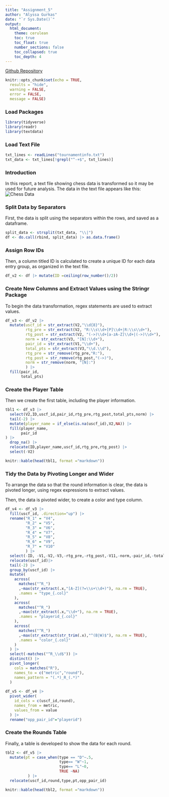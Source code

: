 ```yaml
---
title: "Assignment_5"
author: "Alyssa Gurkas"
date: "`r Sys.Date()`"
output: 
  html_document:
    theme: cerulean
    toc: true
    toc_float: true
    number_sections: false
    toc_collapsed: true
    toc_depth: 4
---
```


[Github Repository](https://github.com/amgurkas/data-acquisition/tree/main/Week_5/) 

```r
knitr::opts_chunk$set(echo = TRUE,      
  results = "hide", 
  warning = FALSE,  
  error = FALSE,   
  message = FALSE)
```

### Load Packages
```r
library(tidyverse)
library(readr)
library(textdata)
```

### Load Text File
```r
txt_lines <- readLines("tournamentinfo.txt")
txt_data <- txt_lines[!grepl("^-+$", txt_lines)]
```

### Introduction
In this report, a text file showing chess data is transformed so it may be used
for future analysis. The data in the text file appears like this:
![Chess Data](/cloud/project/Week_5/chess_txt_data.png)
<br>

### Split Data by Separators 
First, the data is split using the separators within the rows, and saved as a 
dataframe.
```r
split_data <- strsplit(txt_data, "\\|")
df <- do.call(rbind, split_data) |> as.data.frame()
```

### Assign Row IDs
Then, a column titled ID is calculated to create a unique ID for each data entry 
group, as organized in the text file.
```r
df_v2 <- df |> mutate(ID =ceiling(row_number()/2))
```

### Create New Columns and Extract Values using the Stringr Package
To begin the data transformation, regex statements are used to extract values.
```r
df_v3 <- df_v2 |> 
  mutate(uscf_id = str_extract(V2,"\\d{8}"),
         rtg_pre = str_extract(V2, "R:\\s\\d+[P]\\d+|R:\\s\\d+"),
         rtg_post = str_extract(V2, "(->)\\d+[a-zA-Z]\\d+|(->)\\d+"),
         norm = str_extract(V3, "[N]:\\d+"),
         pair_id = str_extract(V1,"\\d+"),
         total_pts = str_extract(V3,"\\d.\\d"),
         rtg_pre = str_remove(rtg_pre,"R:"),
         rtg_post = str_remove(rtg_post,"(->)"),
         norm = str_remove(norm, "[N]:")
         ) |> 
  fill(pair_id,
       total_pts)
```

### Create the Player Table
Then we create the first table, including the player information.
```r
tbl1 <- df_v3 |> 
  select(V2,ID,uscf_id,pair_id,rtg_pre,rtg_post,total_pts,norm) |> 
  tail(-2) |> 
  mutate(player_name = if_else(is.na(uscf_id),V2,NA)) |> 
  fill(player_name,
       pair_id
) |> 
  drop_na() |> 
  relocate(ID,player_name,uscf_id,rtg_pre,rtg_post) |> 
  select(-V2)
```

```r
knitr::kable(head(tbl1, format ="markdown"))
```

### Tidy the Data by Pivoting Longer and Wider
To arrange the data so that the round information is clear, the data is pivoted
longer, using regex expressions to extract values.

Then, the data is pivoted wider, to create a color and type column.
```r
df_v4 <- df_v3 |> 
  fill(uscf_id, .direction="up") |> 
  rename("R_1" = "V4",
         "R_2" = "V5",
         "R_3" = "V6",
         "R_4" = "V7",
         "R_5" = "V8",
         "R_6" = "V9",
         "R_7" = "V10"
         ) |> 
  select(-ID, -V1,-V2,-V3,-rtg_pre,-rtg_post,-V11,-norm,-pair_id,-total_pts) |> 
  relocate(uscf_id)|> 
  tail(-2) |> 
  group_by(uscf_id) |>
  mutate(
    across(
      matches("^R_")
      ,~max(str_extract(.x,"[A-Z](?=\\s+\\d+)"), na.rm = TRUE),
      .names = "type_{.col}"
    ),
    across(
      matches("^R_")
      ,~max(str_extract(.x,"\\d+"), na.rm = TRUE),
      .names = "playerid_{.col}"
    ),
    across(
      matches("^R_")
      ,~max(str_extract(str_trim(.x),"^(B|W)$"), na.rm = TRUE),
      .names = "color_{.col}"
    )
  ) |>
  select(-matches("^R_\\d$")) |>
  distinct() |> 
  pivot_longer(
    cols = matches("R"),
    names_to = c("metric","round"),
    names_pattern = "(.*)_R_(.*)"
  )
  
df_v5 <- df_v4 |> 
  pivot_wider(
    id_cols = c(uscf_id,round),
    names_from = metric,
    values_from = value
  ) |> 
  rename("opp_pair_id"="playerid")
```

### Create the Rounds Table
Finally, a table is developed to show the data for each round.
```r
tbl2 <- df_v5 |>
  mutate(pt = case_when(type == "D"~.5,
                        type== "W"~1,
                        type== "L"~0,
                        TRUE ~NA)
          ) |> 
  relocate(uscf_id,round,type,pt,opp_pair_id)
```

```r
knitr::kable(head(tbl2, format ="markdown"))
```
